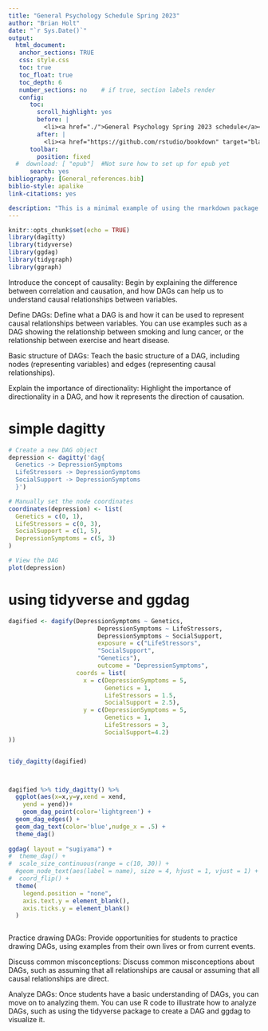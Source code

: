 ```yaml
---
title: "General Psychology Schedule Spring 2023"
author: "Brian Holt"
date: "`r Sys.Date()`"
output: 
  html_document:
   anchor_sections: TRUE
   css: style.css
   toc: true
   toc_float: true
   toc_depth: 6
   number_sections: no    # if true, section labels render
   config:
      toc:
        scroll_highlight: yes
        before: |
          <li><a href="./">General Psychology Spring 2023 schedule</a></li>`
        after: |
          <li><a href="https://github.com/rstudio/bookdown" target="blank">Published with bookdown</a></li>
      toolbar:
        position: fixed
  #  download: [ "epub"]  #Not sure how to set up for epub yet
      search: yes
bibliography: [General_references.bib]
biblio-style: apalike
link-citations: yes

description: "This is a minimal example of using the rmarkdown package for general psychology"
---
```


```r
knitr::opts_chunk$set(echo = TRUE)
library(dagitty)
library(tidyverse)
library(ggdag)
library(tidygraph)
library(ggraph)


```




Introduce the concept of causality: Begin by explaining the difference between correlation and causation, and how DAGs can help us to understand causal relationships between variables.

Define DAGs: Define what a DAG is and how it can be used to represent causal relationships between variables. You can use examples such as a DAG showing the relationship between smoking and lung cancer, or the relationship between exercise and heart disease.





Basic structure of DAGs: Teach the basic structure of a DAG, including nodes (representing variables) and edges (representing causal relationships).




Explain the importance of directionality: Highlight the importance of directionality in a DAG, and how it represents the direction of causation.


# simple dagitty

```r
# Create a new DAG object
depression <- dagitty('dag{
  Genetics -> DepressionSymptoms
  LifeStressors -> DepressionSymptoms
  SocialSupport -> DepressionSymptoms
  }')

# Manually set the node coordinates
coordinates(depression) <- list(
  Genetics = c(0, 1),
  LifeStressors = c(0, 3),
  SocialSupport = c(1, 5),
  DepressionSymptoms = c(5, 3)
)

# View the DAG
plot(depression)
```


# using tidyverse and ggdag

```r

dagified <- dagify(DepressionSymptoms ~ Genetics,
                         DepressionSymptoms ~ LifeStressors,
                         DepressionSymptoms ~ SocialSupport,
                         exposure = c("LifeStressors",
                         "SocialSupport",
                         "Genetics"),
                         outcome = "DepressionSymptoms",
                   coords = list(
                     x = c(DepressionSymptoms = 5, 
                           Genetics = 1, 
                           LifeStressors = 1.5,
                           SocialSupport = 2.5),
                     y = c(DepressionSymptoms = 5, 
                           Genetics = 1, 
                           LifeStressors = 3,
                           SocialSupport=4.2)
))  


tidy_dagitty(dagified)



dagified %>% tidy_dagitty() %>% 
  ggplot(aes(x=x,y=y,xend = xend,
    yend = yend))+
    geom_dag_point(color='lightgreen') +
  geom_dag_edges() +
  geom_dag_text(color='blue',nudge_x = .5) +
  theme_dag()
  
ggdag( layout = "sugiyama") +
#  theme_dag() +
#  scale_size_continuous(range = c(10, 30)) +
  #geom_node_text(aes(label = name), size = 4, hjust = 1, vjust = 1) +
#  coord_flip() +
  theme(
    legend.position = "none",
    axis.text.y = element_blank(),
    axis.ticks.y = element_blank()
  )



```





Practice drawing DAGs: Provide opportunities for students to practice drawing DAGs, using examples from their own lives or from current events.

Discuss common misconceptions: Discuss common misconceptions about DAGs, such as assuming that all relationships are causal or assuming that all causal relationships are direct.

Analyze DAGs: Once students have a basic understanding of DAGs, you can move on to analyzing them. You can use R code to illustrate how to analyze DAGs, such as using the tidyverse package to create a DAG and ggdag to visualize it.



